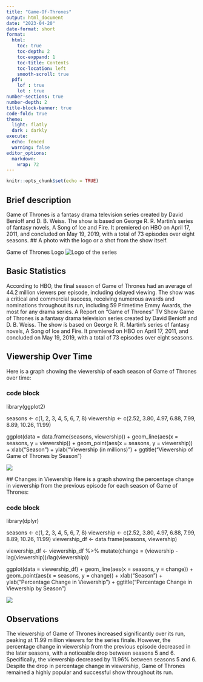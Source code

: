 ```yaml
---
title: "Game-Of-Thrones"
output: html_document
date: "2023-04-20"
date-format: short
format:
  html:
    toc: true
    toc-depth: 2
    toc-exppand: 1
    toc-title: Contents
    toc-location: left
    smooth-scroll: true
  pdf:
    lof : true
    lot : true
number-sections: true
number-depth: 2
title-block-banner: true
code-fold: true
theme:
  light: flatly
  dark : darkly
execute:
  echo: fenced
  warning: false
editor_options: 
  markdown: 
    wrap: 72
---
```


```r
knitr::opts_chunk$set(echo = TRUE)
```

## Brief description

Game of Thrones is a fantasy drama television series created by David Benioff and D. B. Weiss. The show is based on George R. R. Martin's series of fantasy novels, A Song of Ice and Fire. It premiered on HBO on April 17, 2011, and concluded on May 19, 2019, with a total of 73 episodes over eight seasons. \## A photo with the logo or a shot from the show itself.

Game of Thrones Logo ![Logo of the series](R.jpg)

## Basic Statistics

According to HBO, the final season of Game of Thrones had an average of 44.2 million viewers per episode, including delayed viewing. The show was a critical and commercial success, receiving numerous awards and nominations throughout its run, including 59 Primetime Emmy Awards, the most for any drama series. A Report on "Game of Thrones" TV Show Game of Thrones is a fantasy drama television series created by David Benioff and D. B. Weiss. The show is based on George R. R. Martin's series of fantasy novels, A Song of Ice and Fire. It premiered on HBO on April 17, 2011, and concluded on May 19, 2019, with a total of 73 episodes over eight seasons.

## Viewership Over Time

Here is a graph showing the viewership of each season of Game of Thrones over time:

### code block

library(ggplot2)

seasons \<- c(1, 2, 3, 4, 5, 6, 7, 8) viewership \<- c(2.52, 3.80, 4.97, 6.88, 7.99, 8.89, 10.26, 11.99)

ggplot(data = data.frame(seasons, viewership)) + geom_line(aes(x = seasons, y = viewership)) + geom_point(aes(x = seasons, y = viewership)) + xlab("Season") + ylab("Viewership (in millions)") + ggtitle("Viewership of Game of Thrones by Season")

![](Rplot.png)

\## Changes in Viewership Here is a graph showing the percentage change in viewership from the previous episode for each season of Game of Thrones:

### code block

library(dplyr)

seasons \<- c(1, 2, 3, 4, 5, 6, 7, 8) viewership \<- c(2.52, 3.80, 4.97, 6.88, 7.99, 8.89, 10.26, 11.99) viewership_df \<- data.frame(seasons, viewership)

viewership_df \<- viewership_df %\>% mutate(change = (viewership - lag(viewership))/lag(viewership))

ggplot(data = viewership_df) + geom_line(aes(x = seasons, y = change)) + geom_point(aes(x = seasons, y = change)) + xlab("Season") + ylab("Percentage Change in Viewership") + ggtitle("Percentage Change in Viewership by Season")

![](Rplot01.png)

## Observations

The viewership of Game of Thrones increased significantly over its run, peaking at 11.99 million viewers for the series finale. However, the percentage change in viewership from the previous episode decreased in the later seasons, with a noticeable drop between seasons 5 and 6. Specifically, the viewership decreased by 11.96% between seasons 5 and 6. Despite the drop in percentage change in viewership, Game of Thrones remained a highly popular and successful show throughout its run.
